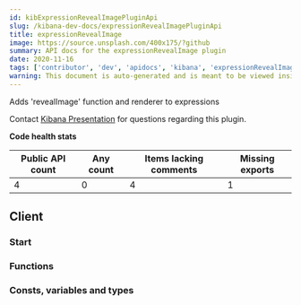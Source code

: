 ```yaml
---
id: kibExpressionRevealImagePluginApi
slug: /kibana-dev-docs/expressionRevealImagePluginApi
title: expressionRevealImage
image: https://source.unsplash.com/400x175/?github
summary: API docs for the expressionRevealImage plugin
date: 2020-11-16
tags: ['contributor', 'dev', 'apidocs', 'kibana', 'expressionRevealImage']
warning: This document is auto-generated and is meant to be viewed inside our experimental, new docs system. Reach out in #docs-engineering for more info.
---
```


Adds 'revealImage' function and renderer to expressions

Contact [Kibana Presentation](https://github.com/orgs/elastic/teams/kibana-presentation) for questions regarding this plugin.

**Code health stats**

| Public API count  | Any count | Items lacking comments | Missing exports | 
|-------------------|-----------|------------------------|-----------------|
| 4 | 0 | 4 | 1 |

## Client

### Start
<DocDefinitionList data={[expressionRevealImageObj.client.start]}/>

### Functions
<DocDefinitionList data={expressionRevealImageObj.client.functions}/>

### Consts, variables and types
<DocDefinitionList data={expressionRevealImageObj.client.misc}/>

